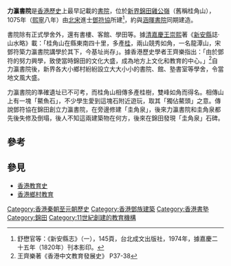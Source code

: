 '''力瀛書院'''是[[香港|香港]][[香港歷史|歷史]]上最早記載的[[書院|書院]]，位於[[新界|新界]][[錦田|錦田]][[雞公嶺|雞公嶺]]（舊稱桂角山），1075年（[[熙寧|熙寧]]八年）由[[北宋|北宋]]進士[[鄧符協|鄧符協]]所建<ref>舒懋官等：《新安縣志》（一），145頁，台北成文出版社，1974年，據嘉慶二十五年（1820年）刊本影印。</ref>，約與[[涵暉書院|涵暉書院]]同期建造。

書院除有正式學舍外，還有書樓、客館、學田等。據[[清|清]][[嘉慶|嘉慶]][[王崇熙|王崇熙]]著《[[新安縣|新安縣]]誌·山水略》載：「桂角山在縣東南四十里，多產[[桂|桂]]，兩山競秀如角，一名龍潭山，宋鄧符築力瀛書院講學於其下，今基址尚存」。據香港歷史學者王齊樂指出：「由於鄧符的努力興學，致使當時錦田的文化大盛，成為地方上文化和教育的中心。」<ref>王齊樂著《香港中文教育發展史》 P37-38</ref>自力瀛書院後，新界各大小鄉村紛紛設立大大小小的書院、館、塾書室等學舍，令當地文風大盛。

力瀛書院的準確遺址已不可考，而桂角山相傳多產桂樹，雙峰如角而得名。相傳山上有一塊「鰲魚石」，不少學生愛到這塊石附近遊玩，取其「獨佔鰲頭」之意。傳說鄧符協在錦田創立力瀛書院，在旁邊修建「圭角泉」，後來力瀛書院和圭角泉都先後失修及倒塌，後人不知這兩建築物在何方，後來在錦田發現「圭角泉」石碑。

==參考==
<div class="references-small">
<references />
</div>

==參見==
*[[香港教育史|香港教育史]]
*[[香港鄉村教育|香港鄉村教育]]

[[Category:香港秦朝至元朝歷史|Category:香港秦朝至元朝歷史]]
[[Category:香港鄧族建築|Category:香港鄧族建築]]
[[Category:香港書塾|Category:香港書塾]]
[[Category:錦田|Category:錦田]]
[[Category:11世紀創建的教育機構|Category:11世紀創建的教育機構]]